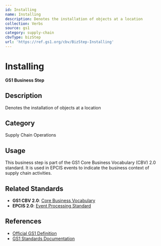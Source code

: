 ```yaml
---
id: Installing
name: Installing
description: Denotes the installation of objects at a location
collection: Verbs
source: gs1
category: supply-chain
cbvType: bizStep
url: 'https://ref.gs1.org/cbv/BizStep-Installing'
---
```

# Installing

**GS1 Business Step**

## Description

Denotes the installation of objects at a location

## Category

Supply Chain Operations

## Usage

This business step is part of the GS1 Core Business Vocabulary (CBV) 2.0 standard. It is used in EPCIS events to indicate the business context of supply chain activities.

## Related Standards

- **GS1 CBV 2.0**: [Core Business Vocabulary](https://ref.gs1.org/standards/cbv/)
- **EPCIS 2.0**: [Event Processing Standard](https://ref.gs1.org/standards/epcis/)

## References

- [Official GS1 Definition](https://ref.gs1.org/cbv/BizStep-Installing)
- [GS1 Standards Documentation](https://www.gs1.org/standards)
